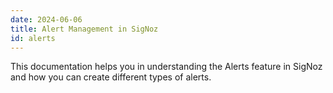 ```yaml
---
date: 2024-06-06
title: Alert Management in SigNoz
id: alerts
---
```


This documentation helps you in understanding the Alerts feature in SigNoz and how you can create different types of alerts.

<DocCardContainer>

<DocCard
    title="Alert Management"
    description="Alerts in SigNoz can help you to define which data to monitor, set thresholds to detect potential problems..."
    href="/docs/userguide/alerts-management"
/>

<DocCard
    title="Setup Alerts Notifications"
    description="You can setup notification channel for sending the generated alerts to other applications. Currently, the following channels are ..."
    href="/docs/setup-alerts-notification"
/>

<DocCard
    title="📄️ Metrics based alerts"
    description="A Metric-based alert in SigNoz allows you to define conditions based on metric data..."
    href="/docs/alerts-management/metrics-based-alerts"
/>


<DocCard
    title="📄️ Log based alerts"
    description="A Log-based alert allows you to define conditions based on log data,..."
    href="/docs/alerts-management/log-based-alerts"
/>

<DocCard
    title="📄️ Trace based alerts"
    description="A Trace-based alert in SigNoz allows you to define conditions based on trace data..."
    href="/docs/alerts-management/trace-based-alerts"
/>


<DocCard
    title="📄️ Exceptions based alerts"
    description="An Exceptions-based alert in SigNoz allows you to define conditions..."
    href="/docs/alerts-management/exceptions-based-alerts"
/>

<DocCard
    title="📄️ Planned Maintenance"
    description="Planned Maintenance in SigNoz allows you to schedule maintenance windows for your application..."
    href="/docs/alerts-management/planned-maintenance"
/>




</DocCardContainer>